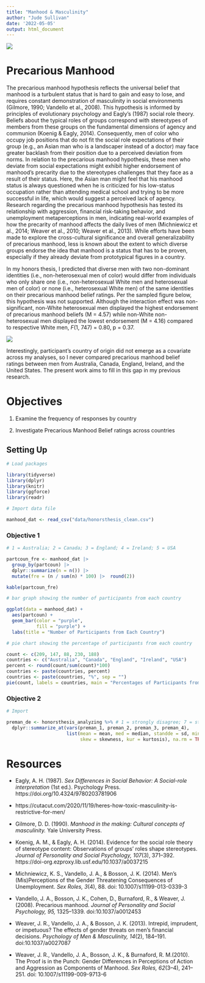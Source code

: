 ```yaml
---
title: "Manhood & Masculinity"
author: "Jude Sullivan"
date: '2022-05-05'
output: html_document
---
```

![ ](images/toxic_masc.jpg)

# Precarious Manhood

The precarious manhood hypothesis reflects the universal belief that manhood is a turbulent status that is hard to gain and easy to lose, and requires constant demonstration of masculinity in social environments (Gilmore, 1990; Vandello et al., 2008). This hypothesis is informed by principles of evolutionary psychology and Eagly’s (1987) social role theory. Beliefs about the typical roles of groups correspond with stereotypes of members from these groups on the fundamental dimensions of agency and communion (Koenig & Eagly, 2014). Consequently, men of color who occupy job positions that do not fit the social role expectations of their group (e.g., an Asian man who is a landscaper instead of a doctor) may face greater backlash from their position due to a perceived deviation from norms. In relation to the precarious manhood hypothesis, these men who deviate from social expectations might exhibit higher endorsement of manhood’s precarity due to the stereotypes challenges that they face as a result of their status. Here, the Asian man might feel that his manhood status is always questioned when he is criticized for his low-status occupation rather than attending medical school and trying to be more successful in life, which would suggest a perceived lack of agency. Research regarding the precarious manhood hypothesis has tested its relationship with aggression, financial risk-taking behavior, and unemployment metaperceptions in men, indicating real-world examples of how the precarity of manhood affects the daily lives of men (Michniewicz et al., 2014; Weaver et al., 2010; Weaver et al., 2013). While efforts have been made to explore the cross-cultural significance and overall generalizability of precarious manhood, less is known about the extent to which diverse groups endorse the idea that manhood is a status that has to be proven, especially if they already deviate from prototypical figures in a country. 

In my honors thesis, I predicted that diverse men with two non-dominant identities (i.e., non-heterosexual men of color) would differ from individuals who only share one (i.e., non-heterosexual White men and heterosexual men of color) or none (i.e., heterosexual White men) of the same identities on their precarious manhood belief ratings. Per the sampled figure below, this hypothesis was not supported. Although the interaction effect was non-significant, non-White heterosexual men displayed the highest endorsement of precarious manhood beliefs (M = 4.57) while non-White non-heterosexual men displayed the lowest endorsement (M = 4.16) compared to respective White men, _F_(1, 747) = 0.80, p = 0.37. 


![ ](images/thesis_pmb.jpg)

Interestingly, participant's country of origin did not emerge as a covariate across my analyses, so I never compared precarious manhood belief ratings between men from Australia, Canada, England, Ireland, and the United States. The present work aims to fill in this gap in my previous research. 


# Objectives

1. Examine the frequency of responses by country

2. Investigate Precarious Manhood Belief ratings across countries


## Setting Up

```r
# Load packages

library(tidyverse)
library(dplyr)
library(knitr)
library(ggforce)
library(readr)
```


```r
# Import data file

manhood_dat <- read_csv("data/honorsthesis_clean.csv")

```


### Objective 1


```r
# 1 = Australia; 2 = Canada; 3 = England; 4 = Ireland; 5 = USA

partcoun_fre <- manhood_dat |>  
  group_by(partcoun) |> 
  dplyr::summarize(n = n()) |>
  mutate(fre = (n / sum(n) * 100) |>  round(2)) 

kable(partcoun_fre)

# bar graph showing the number of participants from each country

ggplot(data = manhood_dat) +
  aes(partcoun) +
  geom_bar(color = "purple",
           fill = "purple") +
  labs(title = "Number of Participants from Each Country")

# pie chart showing the percentage of participants from each country

count <- c(209, 147, 88, 230, 188)
countries <- c("Australia", "Canada", "England", "Ireland", "USA")
percent <- round(count/sum(count)*100)
countries <- paste(countries, percent)
countries <- paste(countries, "%", sep = "")
pie(count, labels = countries, main = "Percentages of Participants from Each Country")

```


### Objective 2

```r
# Import 

preman_de <- honorsthesis_analyzing %>% # 1 = strongly disagree; 7 = strongly agree
  dplyr::summarize_at(vars(preman_1, preman_2, preman_3, preman_4),
                      list(mean = mean, med = median, standde = sd, min = min, max = max,
                           skew = skewness, kur = kurtosis), na.rm = TRUE)


```


# Resources

- Eagly, A. H. (1987). _Sex Differences in Social Behavior: A Social-role interpretation_ (1st ed.).
Psychology Press. https://doi.org/10.4324/9780203781906

- https://cutacut.com/2020/11/19/heres-how-toxic-masculinity-is-restrictive-for-men/

- Gilmore, D. D. (1990). _Manhood in the making: Cultural concepts of masculinity._ Yale University Press.

- Koenig, A. M., & Eagly, A. H. (2014). Evidence for the social role theory of stereotype content: Observations of groups’ roles shape stereotypes. _Journal of Personality and Social Psychology, 107_(3), 371–392. https://doi-org.ezproxy.lib.usf.edu/10.1037/a0037215

- Michniewicz, K. S., Vandello, J. A., & Bosson, J. K. (2014). Men’s (Mis)Perceptions of the
Gender Threatening Consequences of Unemployment. _Sex Roles, 3_(4), 88. doi: 10.1007/s11199-013-0339-3

- Vandello, J. A., Bosson, J. K., Cohen, D., Burnaford, R., & Weaver, J. (2008). Precarious
manhood. _Journal of Personality and Social Psychology, 95,_ 1325–1339. doi:10.1037/a0012453

- Weaver, J. R., Vandello, J. A., & Bosson, J. K. (2013). Intrepid, imprudent, or impetuous? The
effects of gender threats on men’s financial decisions. _Psychology of Men & Masculinity, 14_(2), 184–191. doi:10.1037/a0027087

- Weaver, J. R., Vandello, J. A., Bosson, J. K., & Burnaford, R. M.(2010). The Proof is in the
Punch: Gender Differences in Perceptions of Action and Aggression as Components of Manhood. _Sex Roles, 62_(3–4), 241–251. doi: 10.1007/s11199-009-9713-6

